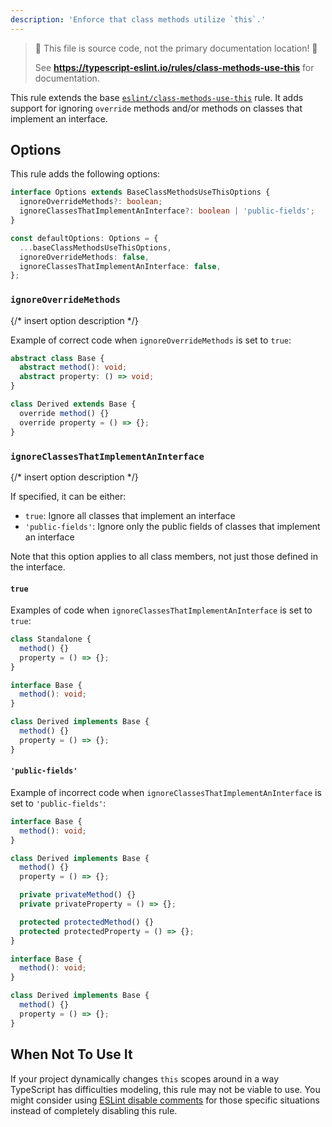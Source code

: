 ```yaml
---
description: 'Enforce that class methods utilize `this`.'
---
```



> 🛑 This file is source code, not the primary documentation location! 🛑
>
> See **https://typescript-eslint.io/rules/class-methods-use-this** for documentation.

This rule extends the base [`eslint/class-methods-use-this`](https://eslint.org/docs/rules/class-methods-use-this) rule.
It adds support for ignoring `override` methods and/or methods on classes that implement an interface.

## Options

This rule adds the following options:

```ts
interface Options extends BaseClassMethodsUseThisOptions {
  ignoreOverrideMethods?: boolean;
  ignoreClassesThatImplementAnInterface?: boolean | 'public-fields';
}

const defaultOptions: Options = {
  ...baseClassMethodsUseThisOptions,
  ignoreOverrideMethods: false,
  ignoreClassesThatImplementAnInterface: false,
};
```

### `ignoreOverrideMethods`

{/* insert option description */}

Example of correct code when `ignoreOverrideMethods` is set to `true`:

```ts option='{ "ignoreOverrideMethods": true }' showPlaygroundButton
abstract class Base {
  abstract method(): void;
  abstract property: () => void;
}

class Derived extends Base {
  override method() {}
  override property = () => {};
}
```

### `ignoreClassesThatImplementAnInterface`

{/* insert option description */}

If specified, it can be either:

- `true`: Ignore all classes that implement an interface
- `'public-fields'`: Ignore only the public fields of classes that implement an interface

Note that this option applies to all class members, not just those defined in the interface.

#### `true`

Examples of code when `ignoreClassesThatImplementAnInterface` is set to `true`:

<Tabs>
<TabItem value="❌ Incorrect">

```ts option='{ "ignoreClassesThatImplementAnInterface": true }' showPlaygroundButton
class Standalone {
  method() {}
  property = () => {};
}
```

</TabItem>
<TabItem value="✅ Correct">

```ts option='{ "ignoreClassesThatImplementAnInterface": true }' showPlaygroundButton
interface Base {
  method(): void;
}

class Derived implements Base {
  method() {}
  property = () => {};
}
```

</TabItem>
</Tabs>

#### `'public-fields'`

Example of incorrect code when `ignoreClassesThatImplementAnInterface` is set to `'public-fields'`:

<Tabs>
<TabItem value="❌ Incorrect">

```ts option='{ "ignoreClassesThatImplementAnInterface": "public-fields" }' showPlaygroundButton
interface Base {
  method(): void;
}

class Derived implements Base {
  method() {}
  property = () => {};

  private privateMethod() {}
  private privateProperty = () => {};

  protected protectedMethod() {}
  protected protectedProperty = () => {};
}
```

</TabItem>
<TabItem value="✅ Correct">

```ts option='{ "ignoreClassesThatImplementAnInterface": "public-fields" }'
interface Base {
  method(): void;
}

class Derived implements Base {
  method() {}
  property = () => {};
}
```

</TabItem>
</Tabs>

## When Not To Use It

If your project dynamically changes `this` scopes around in a way TypeScript has difficulties modeling, this rule may not be viable to use.
You might consider using [ESLint disable comments](https://eslint.org/docs/latest/use/configure/rules#using-configuration-comments-1) for those specific situations instead of completely disabling this rule.
